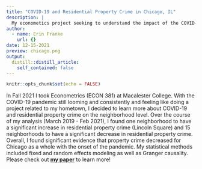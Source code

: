 ```yaml
---
title: "COVID-19 and Residential Property Crime in Chicago, IL"
description: |
  My econometics project seeking to understand the impact of the COVID-19 pandemic on residential property crime in Chicago's 77 community areas.  
author:
  - name: Erin Franke
    url: {}
date: 12-15-2021
preview: chicago.png
output:
  distill::distill_article:
    self_contained: false
---
```



```r
knitr::opts_chunk$set(echo = FALSE)
```

In Fall 2021 I took Econometrics (ECON 381) at Macalester College. With the COVID-19 pandemic still looming and consistently and feeling like doing a project related to my hometown, I decided to learn more about COVID-19 and residential property crime on the neighborhood level. Over the course of my analysis (March 2019 - Feb 2021), I found one neighborhood to have a significant increase in residential property crime (Lincoln Square) and 15 neighborhoods to have a significant decrease in residential property crime. Overall, I found significant evidence that property crime decreased for Chicago as a whole with the onset of the pandemic. My statistical methods included fixed and random effects modeling as well as Granger causality. Please check out [**my paper**](finalMetricsPaper.pdf) to learn more!